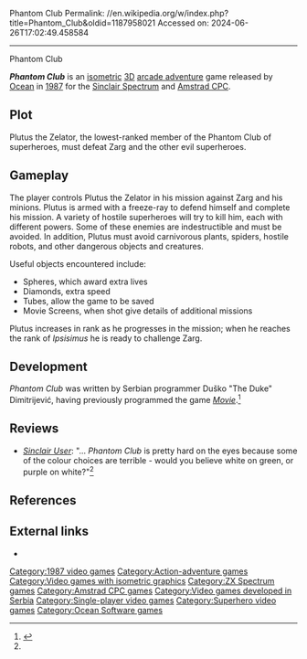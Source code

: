 Phantom Club
Permalink: //en.wikipedia.org/w/index.php?title=Phantom_Club&oldid=1187958021
Accessed on: 2024-06-26T17:02:49.458584



------
Phantom Club
{{Short description|1987 video game}}
{{Infobox video game
|title = Phantom Club
|image = Phantom Club cover.jpg
|developer = [[Dusko Dimitrijevic]], [[Dragoljub Andjelkovic]]
|publisher = [[Ocean Software]]
|released = 1987
|genre = [[Arcade adventure]]
|modes = [[Single-player video game|Single-player]]
|platforms = [[ZX Spectrum|Sinclair Spectrum]], [[Amstrad CPC]]
}}

'''''Phantom Club''''' is an [[Isometric projection|isometric]] [[3D computer graphics|3D]] [[arcade adventure]] game released by [[Ocean Software|Ocean]] in [[1987 in video gaming|1987]] for the [[ZX Spectrum|Sinclair Spectrum]] and [[Amstrad CPC]].

== Plot ==
Plutus the Zelator, the lowest-ranked member of the Phantom Club of superheroes, must defeat Zarg and the other evil superheroes.

== Gameplay ==
The player controls Plutus the Zelator in his mission against Zarg and his minions. Plutus is armed with a freeze-ray to defend himself and complete his mission. A variety of hostile superheroes will try to kill him, each with different powers. Some of these enemies are indestructible and must be avoided. In addition, Plutus must avoid carnivorous plants, spiders, hostile robots, and other dangerous objects and creatures.

Useful objects encountered include:
*Spheres, which award extra lives
*Diamonds, extra speed
*Tubes, allow the game to be saved
*Movie Screens, when shot give details of additional missions

Plutus increases in rank as he progresses in the mission; when he reaches the rank of ''Ipsisimus'' he is ready to challenge Zarg.

== Development ==
''Phantom Club'' was written by Serbian programmer Duško "The Duke" Dimitrijević, having previously programmed the game [[Movie (video game)|''Movie'']].<ref>{{cite magazine|magazine=[[Popular Computing Weekly]]|last=Evans|first=Duncan|title=Software Hotlines|page=11|date=10–16 December 1987|url=https://archive.org/details/NH2021_Popular_Computing_Weekly_Issue871210.pdf/page/n9/mode/2up}}</ref>

== Reviews ==
{{Video game reviews
|AAction = 71%<ref>{{cite magazine|magazine=[[Amstrad Action]]|title=Action Test|date=January 1988|issue=28|pages=66–67|url=https://archive.org/details/amstrad-action-028/page/n65/mode/2up}}</ref>
|CRASH = 55%<ref>{{cite magazine|magazine=[[Crash (magazine)|Crash]]|title=Reviews|date=January 1988|issue=48|page=164|url=https://archive.org/details/Crash_No._48_1988-01_Newsfield_GB/page/n163/mode/2up}}</ref>
|SUser = {{rating|7|10}}<ref name=SUser>{{cite magazine|magazine=[[Sinclair User]]|title=Arcade Review|last=Jenkins|first=Chris|page=53|date=February 1988|issue=71|url=https://archive.org/details/sinclair-user-magazine-071/page/n51/mode/2up}}</ref>
|YSinclair = 6/10<ref>{{cite magazine|magazine=[[Your Sinclair]]|last=Davies|first=Jonathan|title=Screen Shots|page=52|issue=25|date=January 1988|url=https://archive.org/details/your-sinclair-25/page/n51/mode/2up}}</ref>
}}
*''[[Sinclair User]]'': "... ''Phantom Club'' is pretty hard on the eyes because some of the colour choices are terrible - would you believe white on green, or purple on white?"<ref name=SUser/>

== References ==
{{reflist}}

== External links ==
*{{WoS game|id=0003681|name=Phantom Club}}

[[Category:1987 video games]]
[[Category:Action-adventure games]]
[[Category:Video games with isometric graphics]]
[[Category:ZX Spectrum games]]
[[Category:Amstrad CPC games]]
[[Category:Video games developed in Serbia]]
[[Category:Single-player video games]]
[[Category:Superhero video games]]
[[Category:Ocean Software games]]